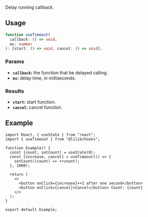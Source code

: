 
Delay running callback.

## Usage

```ts
function useTimeout(
  callback: () => void,
  ms: number
): [start: () => void, cancel: () => void];
```

### Params

- **`callback`:** the function that be delayed calling.
- **`ms`:** delay time, in milliseconds.

### Results

- **`start`:** start function.
- **`cancel`:** cancel function.

## Example

<ExampleBox>
  <UseTimeoutExample />
</ExampleBox>

```tsx
import React, { useState } from "react";
import { useTimeout } from "@lilib/hooks";

function Example() {
  const [count, setCount] = useState(0);
  const [increase, cancel] = useTimeout(() => {
    setCount((count) => ++count);
  }, 1000);

  return (
    <>
      <button onClick={increase}>+1 after one second</button>
      <button onClick={cancel}>Cancel</button> Count: {count}
    </>
  );
}

export default Example;
```
